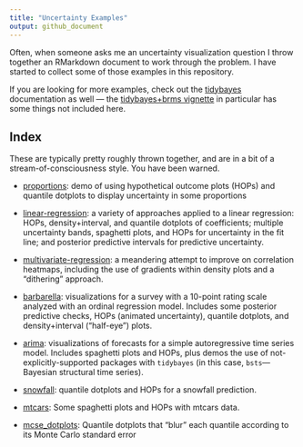 ```yaml
---
title: "Uncertainty Examples"
output: github_document
---
```


Often, when someone asks me an uncertainty visualization question I throw together an RMarkdown document to work through the problem. I have started to collect some of those examples in this repository. 

If you are looking for more examples, check out the [tidybayes](http://mjskay.github.io/tidybayes/) documentation as well --- the [tidybayes+brms vignette](http://mjskay.github.io/tidybayes/articles/tidy-brms.html) in particular has some things not included here.


## Index

These are typically pretty roughly thrown together, and are in a bit of a stream-of-consciousness style. You have been warned.


- [proportions](proportions.md): demo of using hypothetical outcome plots (HOPs) and quantile dotplots to display uncertainty in some proportions

- [linear-regression](linear-regression.md): a variety of approaches applied to a linear regression: HOPs, density+interval, and quantile dotplots of coefficients; multiple uncertainty bands, spaghetti plots, and HOPs for uncertainty in the fit line; and posterior predictive intervals for predictive uncertainty.

- [multivariate-regression](multivariate-regression.md): a meandering attempt to improve on correlation heatmaps, including the use of gradients within density plots and a "dithering" approach.

- [barbarella](barbarella.md): visualizations for a survey with a 10-point rating scale analyzed with an ordinal regression model. Includes some posterior predictive checks, HOPs (animated uncertainty), quantile dotplots, and density+interval ("half-eye") plots.

- [arima](arima.md): visualizations of forecasts for a simple autoregressive time series model. Includes spaghetti plots and HOPs, plus demos the use of not-explicitly-supported packages with `tidybayes` (in this case, `bsts`---Bayesian structural time series).

- [snowfall](snowfall.md): quantile dotplots and HOPs for a snowfall prediction.

- [mtcars](mtcars.md): Some spaghetti plots and HOPs with mtcars data.

- [mcse_dotplots](mcse_dotplots.md): Quantile dotplots that "blur" each quantile according to its Monte Carlo standard error
